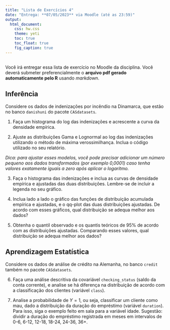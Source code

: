 ```yaml
---
title: "Lista de Exercícios 4"
date: "Entrega: **07/05/2023** via Moodle (até as 23:59)"
output: 
  html_document: 
    css: hw.css
    theme: yeti
    toc: true
    toc_float: true
    fig_caption: true
---
```


## 

Você irá entregar essa lista de exercício no Moodle da disciplina. Você deverá submeter preferencialmente o **arquivo pdf gerado automaticamente pelo R** usando *markdown*. 
<!-- Não serão aceitos arquivos em outro formato! -->


## Inferência


Considere os dados de indenizações por incêndio na Dinamarca, que estão no banco `danishuni` do pacote `CASdatasets`.


1) Faça um histograma do log das indenizações e acrescente a curva da densidade empírica.


2) Ajuste as distribuições Gama e Lognormal ao log das indenizações utilizando o método de máxima verossimilhança. Inclua o código utilizado no seu relatório.

*Dica: para ajustar esses modelos, você pode precisar adicionar um número pequeno aos dados transformados (por exemplo 0,0001) caso tenha valores exatamente iguais a zero após aplicar o logaritmo.*


3) Faça o histograma das indenizações e inclua as curvas de densidade empírica e ajustadas das duas distribuições. Lembre-se de incluir a legenda no seu gráfico.


4) Inclua lado a lado o gráfico das funções de distribuição acumulada empírica e ajustadas, e o qq-plot das duas distribuições ajustadas. De acordo com esses gráficos, qual distribuição se adequa melhor aos dados?


5) Obtenha o quantil observado e os quantis teóricos de 95% de acordo com as distribuições ajustadas. Comparando esses valores, qual distribuição se adequa melhor aos dados?


## Aprendizagem Estatística

Considere os dados de análise de crédito na Alemanha, no banco `credit` também no pacote `CASdatasets`.


6) Faça uma análise descritiva da covariável `checking_status` (saldo da conta corrente), e analise se há diferença na distribuição de acordo com a classificação dos clientes (variável `class`).


7) Analise a probabilidade de $Y=1$, ou seja, classificar um cliente como mau, dado a distribuição da duração do empréstimo (variável `duration`). Para isso, siga o exemplo feito em sala para a variável idade. Sugestão: dividir a duração do empréstimo registrada em meses em intervalos de 0-6, 6-12, 12-18, 18-24, 24-36, 36+. 


<!-- ## Resolução -->

<!-- Sugestão de respostas: -->

<!-- - [Resolução Lista 4](./resolucao/lista-04-resolucao.html) -->

<!-- - [Arquivo .Rmd](./resolucao/lista-04-resolucao.Rmd) -->

<!-- - [Resolução em pdf](./resolucao/lista-04-resolucao.pdf) -->

